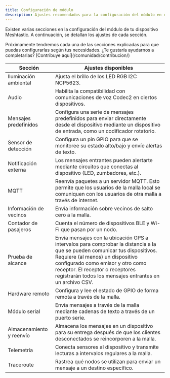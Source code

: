 ```yaml
---
title: Configuración de módulo
description: Ajustes recomendados para la configuración del módulo en dispositivos Meshtastic en Colombia
---
```



Existen varias secciones en la configuración del módulo de tu dispositivo Meshtastic. A continuación, se detallan los ajustes de cada sección.

<Aside title="En construcción..." type="caution">Próximamente tendremos cada una de las secciones explicadas para que puedas configurarlas según tus necesidades. ¿Te gustaría ayudarnos a completarlas? [Contribuye aquí](/comunidad/contribucion/)</Aside>

|Sección|Ajustes disponibles|
|-------------------|------------|
|Iluminación ambiental|Ajusta el brillo de los LED RGB I2C NCP5623.|
|Audio|Habilita la compatibilidad con comunicaciones de voz Codec2 en ciertos dispositivos.|
|Mensajes predefinidos|Configura una serie de mensajes predefinidos para enviar directamente desde el dispositivo mediante un dispositivo de entrada, como un codificador rotatorio.|
|Sensor de detección|Configura un pin GPIO para que se monitoree su estado alto/bajo y envíe alertas de texto.|
|Notificación externa|Los mensajes entrantes pueden alertarte mediante circuitos que conectas al dispositivo (LED, zumbadores, etc.).|
|MQTT|Reenvía paquetes a un servidor MQTT. Esto permite que los usuarios de la malla local se comuniquen con los usuarios de otra malla a través de internet.|
|Información de vecinos|Envía información sobre vecinos de salto cero a la malla.|
|Contador de pasajeros|Cuenta el número de dispositivos BLE y Wi-Fi que pasan por un nodo.|
|Prueba de alcance|Envía mensajes con la ubicación GPS a intervalos para comprobar la distancia a la que se pueden comunicar tus dispositivos. Requiere (al menos) un dispositivo configurado como emisor y otro como receptor. El receptor o receptores registrarán todos los mensajes entrantes en un archivo CSV.|
|Hardware remoto|Configura y lee el estado de GPIO de forma remota a través de la malla.|
|Módulo serial|Envía mensajes a través de la malla mediante cadenas de texto a través de un puerto serie.|
|Almacenamiento y reenvío|Almacena los mensajes en un dispositivo para su entrega después de que los clientes desconectados se reincorporen a la malla.|
|Telemetría|Conecta sensores al dispositivo y transmite lecturas a intervalos regulares a la malla.|
|Traceroute|Rastrea qué nodos se utilizan para enviar un mensaje a un destino específico.|
